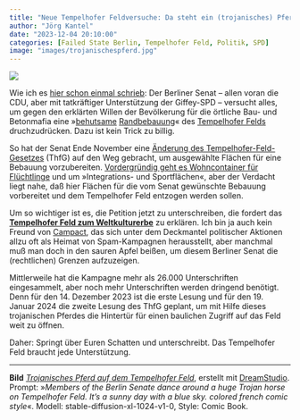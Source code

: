 ```yaml
---
title: "Neue Tempelhofer Feldversuche: Da steht ein (trojanisches) Pferd auf dem Feld"
author: "Jörg Kantel"
date: "2023-12-04 20:10:00"
categories: [Failed State Berlin, Tempelhofer Feld, Politik, SPD]
image: "images/trojanischespferd.jpg"
---
```


[![](images/trojanischespferd-b.jpg)](https://www.flickr.com/photos/schockwellenreiter/53375721813/)

Wie ich es [hier schon einmal schrieb](https://kantel.github.io/posts/2023081901_tempelhofer_feld/): Der Berliner Senat -- allen voran die CDU, aber mit tatkräftiger Unterstützung der Giffey-SPD -- versucht alles, um gegen den erklärten Willen der Bevölkerung für die örtliche Bau- und Betonmafia eine »[behutsame](https://www.rbb24.de/politik/beitrag/2023/11/berlin-cdu-bebauung-tempelhofer-feld-hochhaeuser-alexanderplatz-sbahn-ring.html) [Randbebauung](https://www.tagesspiegel.de/berlin/randbebauung-des-tempelhofer-feldes-cdu-fraktion-will-berliner-erneut-abstimmen-lassen-10840762.html)« des [Tempelhofer Felds](https://de.wikipedia.org/wiki/Tempelhofer_Feld) druchzudrücken. Dazu ist kein Trick zu billig.

So hat der Senat Ende November eine [Änderung des Tempelhofer-Feld-Gesetzes](https://www.thf100.de/index/articles/pressemitteilung-senatsplan-f%C3%BCr-%C3%A4nderung-des-thf-g-wird-integrative-projekte-zerst%C3%B6ren.html) (ThfG) auf den Weg gebracht, um ausgewählte Flächen für eine Bebauung vorzubereiten. [Vordergründig geht es Wohncontainer für Flüchtlinge](https://www.thf100.de/index/articles/pressemitteilung-trojanisches-pferd-im-galopp-aufs-tempelhofer-feld.html) und um »Integrations- und Sportflächen«, aber der Verdacht liegt nahe, daß hier Flächen für die vom Senat gewünschte Bebauung vorbereitet und dem Tempelhofer Feld entzogen werden sollen.

Um so wichtiger ist es, die Petition jetzt zu unterschreiben, die fordert das **[Tempelhofer Feld zum Weltkulturerbe](https://weact.campact.de/petitions/tempelhofer-feld-als-weltkulturerbe-eintragen)** zu erklären. Ich bin ja auch kein Freund von [Campact](https://de.wikipedia.org/wiki/Campact), das sich unter dem Deckmantel politischer Aktionen allzu oft als Heimat von Spam-Kampagnen herausstellt, aber manchmal muß man doch in den sauren Apfel beißen, um diesem Berliner Senat die (rechtlichen) Grenzen aufzuzeigen.

Mittlerweile hat die Kampagne mehr als 26.000 Unterschriften eingesammelt, aber noch mehr Unterschriften werden dringend benötigt. Denn für den 14. Dezember 2023 ist die erste Lesung und für den 19. Januar 2024 die zweite Lesung des ThfG geplant, um mit Hilfe dieses trojanischen Pferdes die Hintertür für einen baulichen Zugriff auf das Feld weit zu öffnen.

Daher: Springt über Euren Schatten und unterschreibt. Das Tempelhofer Feld braucht jede Unterstützung.

---

**Bild** *[Trojanisches Pferd auf dem Tempelhofer Feld](https://www.flickr.com/photos/schockwellenreiter/53375721813/)*, erstellt mit [DreamStudio](https://beta.dreamstudio.ai/generate). Prompt: »*Members of the Berlin Senate dance around a huge Trojan horse on Tempelhofer Feld. It's a sunny day with a blue sky. colored french comic style*«. Modell: stable-diffusion-xl-1024-v1-0, Style: Comic Book.

